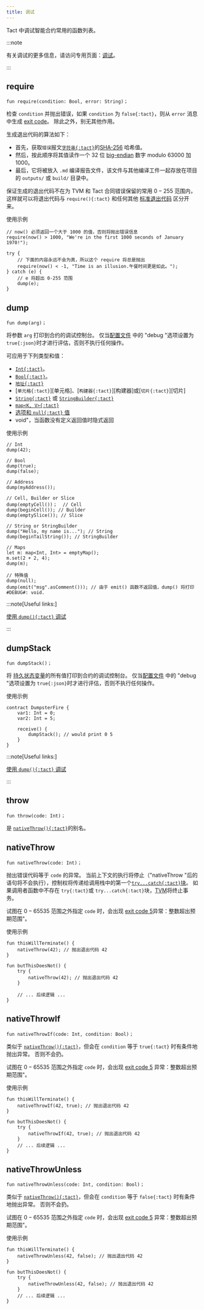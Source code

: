 ```yaml
---
title: 调试
---
```


Tact 中调试智能合约常用的函数列表。

:::note

  有关调试的更多信息，请访问专用页面：[调试](/zh-cn/book/debug)。

:::

## require

```tact
fun require(condition: Bool, error: String)；
```

检查 `condition` 并抛出错误，如果 `condition` 为 `false{:tact}`，则从 `error` 消息中生成 [exit code](/zh-cn/book/exit-codes)。 除此之外，别无其他作用。

生成退出代码的算法如下：

- 首先，获取`错误`报文[`字符串{:tact}`][p]的[SHA-256](https://en.wikipedia.org/wiki/SHA-2#Hash_standard) 哈希值。
- 然后，按此顺序将其值读作一个 32 位 [big-endian](https://en.wikipedia.org/wiki/Endianness) 数字 modulo $63000$ 加 $1000$。
- 最后，它将被放入 `.md` 编译报告文件，该文件与其他编译工件一起存放在项目的 `outputs/` 或 `build/` 目录中。

保证生成的退出代码不在为 TVM 和 Tact 合同错误保留的常用 $0 - 255$ 范围内，这样就可以将退出代码与 `require(){:tact}` 和任何其他 [标准退出代码](/zh-cn/book/exit-codes) 区分开来。

使用示例

```tact
// now() 必须返回一个大于 1000 的值，否则将抛出错误信息
require(now() > 1000, "We're in the first 1000 seconds of January 1970!");

try {
    // 下面的内容永远不会为真，所以这个 require 将总是抛出
    require(now() < -1, "Time is an illusion.午餐时间更是如此。");
} catch (e) {
    // e 将超出 0-255 范围
    dump(e);
}
```

## dump

```tact
fun dump(arg)；
```

将参数 `arg` 打印到合约的调试控制台。 仅当[配置文件](/zh-cn/book/config) 中的 "debug "选项设置为 `true{:json}`时才进行评估，否则不执行任何操作。

可应用于下列类型和值：

- [`Int{:tact}`][int]。
- [`Bool{:tact}`][bool]。
- [`地址{:tact}`][p]
- [`单元格{:tact}`][单元格]、[`构建器{:tact}`][构建器]或[`切片{:tact}`][切片]
- [`String{:tact}`][p] 或 [`StringBuilder{:tact}`][p]
- [`map<K, V>{:tact}`](/zh-cn/book/maps)
- [选项和 `null{:tact}` 值](/zh-cn/book/optionals)
- void"，当函数没有定义返回值时隐式返回

使用示例

```tact
// Int
dump(42);

// Bool
dump(true);
dump(false);

// Address
dump(myAddress());

// Cell, Builder or Slice
dump(emptyCell())；  // Cell
dump(beginCell()); // Builder
dump(emptySlice()); // Slice

// String or StringBuilder
dump("Hello, my name is..."); // String
dump(beginTailString()); // StringBuilder

// Maps
let m: map<Int, Int> = emptyMap();
m.set(2 + 2, 4);
dump(m);

// 特殊值
dump(null);
dump(emit("msg".asComment())); // 由于 emit() 函数不返回值，dump() 将打印 #DEBUG#: void.
```

:::note[Useful links:]

  [使用 `dump(){:tact}` 调试](/zh-cn/book/debug#tests-dump)

:::

## dumpStack

```tact
fun dumpStack()；
```

将 [持久状态变量](/zh-cn/book/contracts#variables)的所有值打印到合约的调试控制台。 仅当[配置文件](/zh-cn/book/config) 中的 "debug "选项设置为 `true{:json}`时才进行评估，否则不执行任何操作。

使用示例

```tact {6}
contract DumpsterFire {
    var1: Int = 0;
    var2: Int = 5;

    receive() {
        dumpStack(); // would print 0 5
    }
}
```

:::note[Useful links:]

  [使用 `dump(){:tact}` 调试](/zh-cn/book/debug#tests-dump)

:::

## throw

```tact
fun throw(code: Int)；
```

是 [`nativeThrow(){:tact}`](#nativethrow)的别名。

## nativeThrow

```tact
fun nativeThrow(code: Int)；
```

抛出错误代码等于 `code` 的异常。 当前上下文的执行将停止（"nativeThrow "后的语句将不会执行），控制权将传递给调用栈中的第一个[`try...catch{:tact}`块](/zh-cn/book/statements#try-catch)。 如果调用者函数中不存在 `try{:tact}`或 `try...catch{:tact}`块，[TVM](https://docs.ton.org/learn/tvm-instructions/tvm-overview)将终止事务。

试图在 $0 - 65535$ 范围之外指定 `code` 时，会出现 [exit code 5](/zh-cn/book/exit-codes#5)异常：整数超出预期范围"。

使用示例

```tact {2,7}
fun thisWillTerminate() {
    nativeThrow(42); // 抛出退出代码 42
}

fun butThisDoesNot() {
    try {
        nativeThrow(42); // 抛出退出代码 42
    }

    // ... 后续逻辑 ...
}
```

## nativeThrowIf

```tact
fun nativeThrowIf(code: Int, condition: Bool)；
```

类似于 [`nativeThrow(){:tact}`](#nativethrow)，但会在 `condition` 等于 `true{:tact}` 时有条件地抛出异常。 否则不会扔。

试图在 $0 - 65535$ 范围之外指定 `code` 时，会出现 [exit code 5](/zh-cn/book/exit-codes#5) 异常：整数超出预期范围"。

使用示例

```tact {2,7}
fun thisWillTerminate() {
    nativeThrowIf(42, true); // 抛出退出代码 42
}

fun butThisDoesNot() {
    try {
        nativeThrowIf(42, true); // 抛出退出代码 42
    }
    // ... 后续逻辑 ...
}
```

## nativeThrowUnless

```tact
fun nativeThrowUnless(code: Int, condition: Bool)；
```

类似于 [`nativeThrow(){:tact}`](#nativethrow)，但会在 `condition` 等于 `false{:tact}` 时有条件地抛出异常。 否则不会扔。

试图在 $0 - 65535$ 范围之外指定 `code` 时，会出现 [exit code 5](/zh-cn/book/exit-codes#5) 异常：整数超出预期范围"。

使用示例

```tact {2,7}
fun thisWillTerminate() {
    nativeThrowUnless(42, false); // 抛出退出代码 42
}

fun butThisDoesNot() {
    try {
        nativeThrowUnless(42, false); // 抛出退出代码 42
    }
    // ... 后续逻辑 ...
}
```

[p]: /zh-cn/book/types#primitive-types
[bool]: /zh-cn/book/types#booleans
[int]: /zh-cn/book/integers
[电池]: /zh-cn/book/cells#cells
[建筑工人]: /zh-cn/book/cells#builders
[一片]: /zh-cn/book/cells#slices
